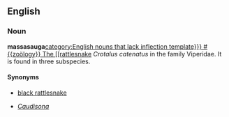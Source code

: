 ==English==
{{wikipedia}}
===Noun===
'''massasauga'''[[category:English nouns that lack inflection template}}}

#{{zoölogy}} The [[rattlesnake]] ''Crotalus catenatus'' in the family Viperidae.  It is found in three subspecies.
====Synonyms====
*{{qualifier|dated}} [[black rattlesnake]]
*{{qualifier|taxonomic genus}} ''[[Caudisona]]''